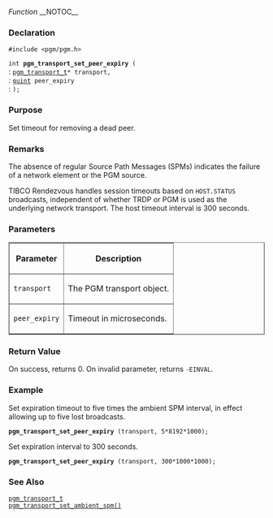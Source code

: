 ﻿''Function''
__NOTOC__
=== Declaration ===
<tt>#include <pgm/pgm.h></tt>

<tt>int '''pgm_transport_set_peer_expiry''' (</tt><br>
: <tt>[[OpenPGM C Reference/pgm_transport_t|pgm_transport_t]]*     transport,</tt><br>
: <tt>[http://library.gnome.org/devel/glib/stable/glib-Basic-Types.html#guint guint]                     peer_expiry</tt><br>
: <tt>);</tt>

=== Purpose ===
Set timeout for removing a dead peer.

=== Remarks ===
The absence of regular Source Path Messages (SPMs) indicates the failure of a network element or the PGM source.

TIBCO Rendezvous handles session timeouts based on <tt>HOST.STATUS</tt> broadcasts, independent of whether TRDP or PGM is used as the underlying network transport.  The host timeout interval is 300 seconds.

=== Parameters ===
<table border="1" cellpadding="5" cellspacing="0">
<tr>
<th>Parameter</th>
<th>Description</th>
</tr>
<tr>
<td><tt>transport</tt></td>
<td>The PGM transport object.</td>
</tr><tr>
<td><tt>peer_expiry</tt></td>
<td>Timeout in microseconds.</td>
</tr>
</table>


=== Return Value ===
On success, returns 0.  On invalid parameter, returns <tt>-EINVAL</tt>.

=== Example ===
Set expiration timeout to five times the ambient SPM interval, in effect allowing up to five lost broadcasts.

 '''pgm_transport_set_peer_expiry''' (transport, 5*8192*1000);

Set expiration interval to 300 seconds.

 '''pgm_transport_set_peer_expiry''' (transport, 300*1000*1000);

=== See Also ===
<tt>[[OpenPGM C Reference/pgm_transport_t|pgm_transport_t]]</tt><br>
<tt>[[OpenPGM C Reference/pgm_transport_set_ambient_spm()|pgm_transport_set_ambient_spm()]]</tt>

